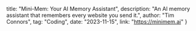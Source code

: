   title: "Mini-Mem: Your AI Memory Assistant",
  description: "An AI memory assistant that remembers every website you send it.",
  author: "Tim Connors",
  tag: "Coding",
  date: "2023-11-15",
  link: "https://minimem.ai"
}